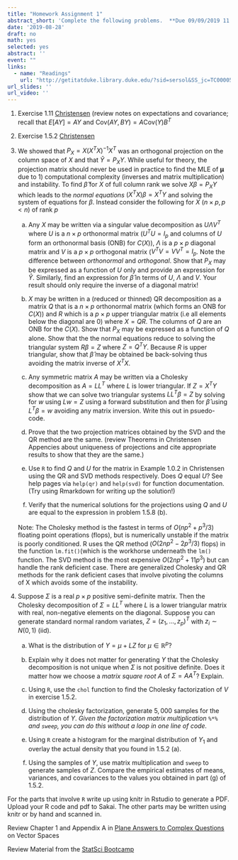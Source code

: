 ```yaml
---
title: "Homework Assignment 1"
abstract_short: 'Complete the following problems.  **Due 09/09/2019 11:00 PM** '
date: '2019-08-28'
draft: no
math: yes
selected: yes
abstract: ''
event: ""
links:
  - name: "Readings"
    url: "http://getitatduke.library.duke.edu/?sid=sersol&SS_jc=TC0000508493&title=Plane%20Answers%20to%20Complex%20Questions%3A%20The%20Theory%20of%20Linear%20Models"
url_slides: ''
url_video: ''
---
```






1. Exercise 1.11 [Christensen](http://getitatduke.library.duke.edu/?sid=sersol&SS_jc=TC0000508493&title=Plane%20Answers%20to%20Complex%20Questions%3A%20The%20Theory%20of%20Linear%20Models)  (review notes on expectations and covariance;  recall that 
$E[A Y] = A Y$ and $\text{Cov}(A Y,B Y) = A \text{Cov}(Y)B^T$

2. Exercise 1.5.2 [Christensen](http://getitatduke.library.duke.edu/?sid=sersol&SS_jc=TC0000508493&title=Plane%20Answers%20to%20Complex%20Questions%3A%20The%20Theory%20of%20Linear%20Models)

3.  We showed that $P_X = X(X^TX)^{-1}X^T$ was an orthogonal
  projection on the column space of $X$ and that $\hat{Y} = P_X Y$.
  While useful for theory, the projection matrix should never be used
  in practice to find the MLE of $\boldsymbol{\mu}$ due to 1) computational
  complexity (inverses and matrix multiplication) and instability.  To
  find $\hat{\beta}$ for $X$ of full column rank  we solve
  $X \beta = P_X Y$ which
  leads to the _normal equations_  $(X^TX) \beta = X^TY$ and
  solving the system of equations for $\beta$.
  Instead consider the following for $X$ ($n \times p, p < n$) of rank $p$
  
      a.  Any $X$ may be written via a singular value decomposition as
    $U \Lambda V^T$ where $U$ is a $n \times p$ orthonormal matrix
    ($U^TU = I_p$ and columns of $U$ form an orthonormal basis (ONB) for
    $C(X)$), $\Lambda$ is a $p \times p$ diagonal matrix and $V$ is
    a $p \times p$ orthogonal matrix ($V^TV = V V^T = I_p$. Note
    the difference between _orthonormal_ and _orthogonal_.
    Show that $P_X$ may be expressed as a function of $U$ only and
    provide an expression for $\hat{Y}$.  Similarly, find an
    expression for $\hat{\beta}$ in terms of $U$, $\Lambda$ and $V$.
    Your result should only require the inverse of a diagonal matrix!
    
      b. $X$ may be written in a (reduced or thinned) QR decomposition as a matrix
  $Q$ that is a $n \times p$ orthonormal matrix (which forms an ONB
  for $C(X)$) and $R$ which is a $p
  \times p$ upper triangular matrix (i.e all elements below the
  diagonal are 0) where $X = Q R$. The columns of $Q$ are an ONB for
  the $C(X)$. Show that $P_X$
  may be expressed as a function of $Q$ alone.   Show that  the 
 the normal equations reduce to solving the triangular system $R \beta = Z$ where $Z = Q^T Y$.
 Because $R$ is upper triangular, show that $\hat{\beta}$ may be
 obtained be back-solving thus avoiding the matrix inverse of $X^TX$.
   
      c. Any symmetric matrix $A$ may be written via a Cholesky
  decomposition as $A = L L^T$ where $L$
  is lower triangular.   If $Z = X^TY$  show that we can solve two
  triangular systems $L L^T \beta = Z$ by solving for $w$ using  $L w = Z$ using a
  forward substitution and then for $\hat{\beta}$ using 
  $L^T \beta = w$ avoiding any matrix inversion.  Write this out in psuedo-code.
  
   
     
     d. Prove that the two projection matrices obtained by the SVD and  the QR method are the same.  (review Theorems in Christensen Appencies about uniqueness of projections and cite appropriate results to show that they are the same.)
     
     e. Use `R` to find $Q$ and $U$ for the matrix in Example 1.0.2 in Christensen using the QR and SVD methods respectively. Does $Q$ equal $U$?   See help pages via `help(qr)` and  `help(svd)` for function documentation.  
     (Try using Rmarkdown for writing up the solution!)
    
     f. Verify that the numerical solutions for the projections using $Q$ and $U$ are equal to the expression in problem 1.5.8 (b).

    Note: The Cholesky method is the fastest in terms of $O(n p^2 + p^3 /3)$  floating point operations (flops), but is numerically unstable if the matrix is poorly conditioned.  R   uses the QR method ($O(2 n p^2 - 2p^3 /3)$ flops) in the function  `lm.fit()`(which is the workhorse underneath the `lm()` function.   The SVD method is the most expensive $O(2 n p^2 + 11 p^3)$ but can handle the rank deficient case. There are generalized Cholesky and QR methods for the rank deficient cases that involve pivoting the columns of X which avoids some of the instability.


4. Suppose $\Sigma$ is a real $p \times p$ positive semi-definite
  matrix.  Then the Cholesky decomposition of 
  $\Sigma = L L^T$ where $L$ is a lower triangular matrix with
  real, non-negative elements on the diagonal. 
  Suppose you can generate standard normal random variates, $Z = (z_1,
  \ldots, z_p)^T$ with $z_i \sim N(0,1)$ (iid).
  
    a) What is the distribution of $Y = \mu + L Z$ for $\mu \in \mathbb{R}^p$?  
  
    b) Explain why it does not matter for generating $Y$ that the Cholesky decomposition is not unique when $\Sigma$ is not positive definite.  Does it matter how we choose a _matrix square root_ $A$ of $\Sigma = A A^T$?  Explain. 
  
    c) Using `R`,  use the `chol` function to find the Cholesky factorization of $V$ in exercise 1.5.2.

    d) Using the cholesky factorization, generate $5,000$ samples for the distribution of $Y$. _Given the factorization matrix multiplication `%*%` and `sweep`, you can do this without a loop in one line of code._

    e) Using `R` create a histogram for the marginal distribution of $Y_1$ and overlay the actual density that you found in 1.5.2 (a).

    f) Using the samples of $Y$, use matrix multiplication and `sweep` to generate samples of $Z$.  Compare the empirical estimates of means, variances, and covariances to the values you obtained in part (g) of 1.5.2.



For the parts that involve `R` write up using knitr in Rstudio to generate a PDF.  Upload your R code and pdf to Sakai. The other parts may be written using knitr or by hand and scanned in. 

Review Chapter 1 and Appendix A in  [Plane Answers to Complex Questions](http://getitatduke.library.duke.edu/?sid=sersol&SS_jc=TC0000508493&title=Plane%20Answers%20to%20Complex%20Questions%3A%20The%20Theory%20of%20Linear%20Models) on Vector Spaces 

Review Material from the [StatSci Bootcamp](https://github.com/DukeStatSci/MathBootcamp2017/blob/master/Handouts/02_Matrices.pdf)
